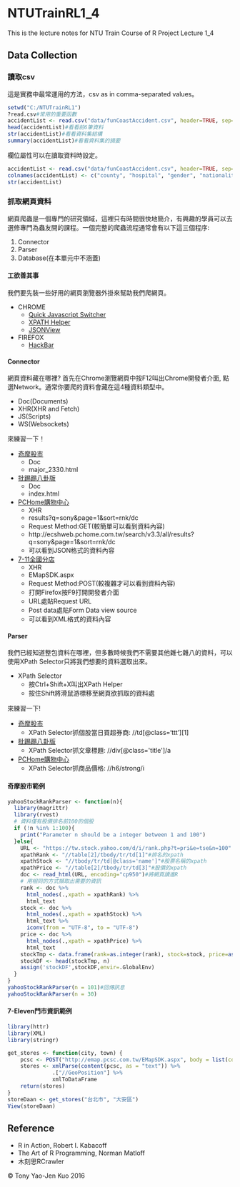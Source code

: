 # NTUTrainRL1_4
This is the lecture notes for NTU Train Course of R Project Lecture 1_4

## Data Collection

### 讀取csv

這是實務中最常運用的方法，csv as in comma-separated values。

```r
setwd("C:/NTUTrainRL1")
?read.csv#常用的重要函數
accidentList <- read.csv("data/funCoastAccident.csv", header=TRUE, sep=",")
head(accidentList)#看看前6筆資料
str(accidentList)#看看資料集結構
summary(accidentList)#看看資料集的摘要
```

欄位屬性可以在讀取資料時設定。

```r
accidentList <- read.csv("data/funCoastAccident.csv", header=TRUE, sep=",", row.names="編號", colClasses=c("character", "character", "character", "character", "character", "integer", "factor", "factor"))
colnames(accidentList) <- c("county", "hospital", "gender", "nationality", "age", "woundType1", "woundType2")
str(accidentList)
```

### 抓取網頁資料

網頁爬蟲是一個專門的研究領域，這裡只有時間很快地簡介，有興趣的學員可以去選修專門為蟲友開的課程。一個完整的爬蟲流程通常會有以下這三個程序:

1. Connector
2. Parser
3. Database(在本單元中不涵蓋)

#### 工欲善其事

我們要先裝一些好用的網頁瀏覽器外掛來幫助我們爬網頁。

* CHROME
  * [Quick Javascript Switcher](https://chrome.google.com/webstore/detail/quick-javascript-switcher/geddoclleiomckbhadiaipdggiiccfje)
  * [XPATH Helper](https://chrome.google.com/webstore/detail/xpath-helper/hgimnogjllphhhkhlmebbmlgjoejdpjl?hl=zh-TW)
  * [JSONView](https://chrome.google.com/webstore/detail/jsonview/chklaanhfefbnpoihckbnefhakgolnmc?hl=zh-TW)

* FIREFOX
  * [HackBar](https://addons.mozilla.org/zh-tw/firefox/addon/hackbar/)

#### Connector

網頁資料藏在哪裡? 首先在Chrome瀏覽網頁中按F12叫出Chrome開發者介面, 點選Network。通常你要爬的資料會藏在這4種資料類型中。

* Doc(Documents)
* XHR(XHR and Fetch)
* JS(Scripts)
* WS(Websockets)

來練習一下！

* [奇摩股市](https://tw.stock.yahoo.com/d/s/major_2330.html)
  * Doc
  * major_2330.html
* [批踢踢八卦版](https://www.ptt.cc/ask/over18?from=%2Fbbs%2FGossiping%2Findex.html)
  * Doc
  * index.html
* [PCHome購物中心](http://ecshweb.pchome.com.tw/search/v3.3/?q=sony&scope=all)
  * XHR
  * results?q=sony&page=1&sort=rnk/dc
  * Request Method:GET(較簡單可以看到資料內容)
  * http://ecshweb.pchome.com.tw/search/v3.3/all/results?q=sony&page=1&sort=rnk/dc
  * 可以看到JSON格式的資料內容
* [7-11全國分店](http://emap.pcsc.com.tw/emap.aspx)
  * XHR
  * EMapSDK.aspx
  * Request Method:POST(較複雜才可以看到資料內容)
  * 打開Firefox按F9打開開發者介面
  * URL處貼Request URL
  * Post data處貼Form Data view source
  * 可以看到XML格式的資料內容

#### Parser

我們已經知道整包資料在哪裡，但多數時候我們不需要其他雜七雜八的資料，可以使用XPath Selector只將我們想要的資料選取出來。

* XPath Selector
  * 按Ctrl+Shift+X叫出XPath Helper
  * 按住Shift將滑鼠游標移至網頁欲抓取的資料處

來練習一下!

* [奇摩股市](https://tw.stock.yahoo.com/d/s/major_2330.html)
  * XPath Selector抓個股當日買超券商: //td[@class='ttt'][1]
    
* [批踢踢八卦版](https://www.ptt.cc/ask/over18?from=%2Fbbs%2FGossiping%2Findex.html)
  * XPath Selector抓文章標題: //div[@class='title']/a
    
* [PCHome購物中心](http://ecshweb.pchome.com.tw/search/v3.3/?q=sony&scope=all)
  * XPath Selector抓商品價格: //h6/strong/i

#### 奇摩股市範例

```r
yahooStockRankParser <- function(n){
  library(magrittr)
  library(rvest)
  # 資料僅有股價排名前100的個股
  if (!n %in% 1:100){
    print("Parameter n should be a integer between 1 and 100")
  }else{
    URL <- "https://tw.stock.yahoo.com/d/i/rank.php?t=pri&e=tse&n=100" #網頁
    xpathRank <- "//table[2]/tbody/tr/td[1]"#排名的xpath
    xpathStock <- "//tbody/tr/td[@class='name']"#股票名稱的xpath
    xpathPrice <- "//table[2]/tbody/tr/td[3]"#股價的xpath
    doc <- read_html(URL, encoding="cp950")#將網頁讀進R
    # 用相同的方式擷取出需要的資訊
    rank <- doc %>% 
      html_nodes(.,xpath = xpathRank) %>%
      html_text
    stock <- doc %>% 
      html_nodes(.,xpath = xpathStock) %>%
      html_text %>%
      iconv(from = "UTF-8", to = "UTF-8")
    price <- doc %>% 
      html_nodes(.,xpath = xpathPrice) %>%
      html_text
    stockTmp <- data.frame(rank=as.integer(rank), stock=stock, price=as.numeric(price))
    stockDF <- head(stockTmp, n)
    assign('stockDF',stockDF,envir=.GlobalEnv)
  }
}
yahooStockRankParser(n = 101)#回傳訊息
yahooStockRankParser(n = 30)
```

#### 7-Eleven門市資訊範例

```r
library(httr)
library(XML)
library(stringr)

get_stores <- function(city, town) {
    pcsc <- POST("http://emap.pcsc.com.tw/EMapSDK.aspx", body = list(commandid = "SearchStore", city = city, town = town))
    stores <- xmlParse(content(pcsc, as = "text")) %>% 
              .["//GeoPosition"] %>% 
              xmlToDataFrame
    return(stores)
}
storeDaan <- get_stores("台北市", "大安區")
View(storeDaan)
```

## Reference
* R in Action, Robert I. Kabacoff
* The Art of R Programming, Norman Matloff
* 木刻思RCrawler

&copy; Tony Yao-Jen Kuo 2016